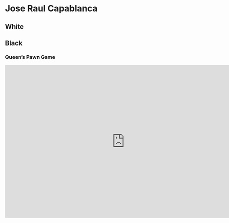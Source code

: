 # Jose Raul Capablanca {#capablanca}

## White

## Black

### Queen's Pawn Game

<iframe width=780 height=500 src="https://lichess.org/study/embed/PIKRAk1F/3sWcWyiw?bg=dark&theme=metal#0" frameborder=0></iframe>
